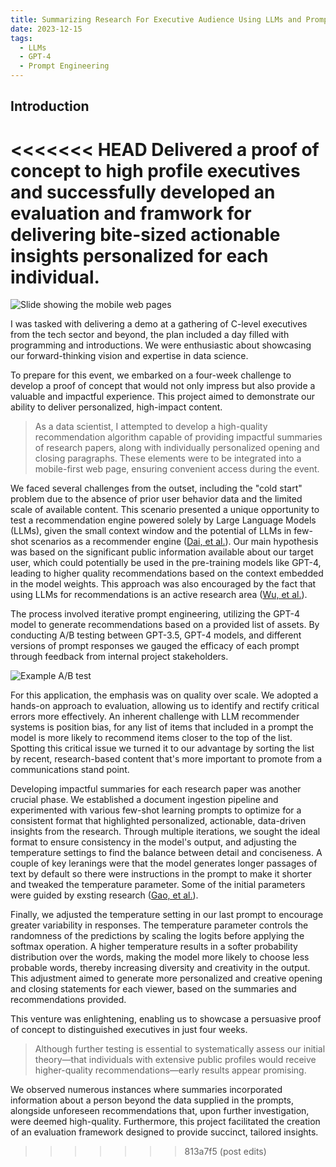 ```yaml
---
title: Summarizing Research For Executive Audience Using LLMs and Prompt Engineering
date: 2023-12-15
tags:
  - LLMs
  - GPT-4
  - Prompt Engineering
---
```


## Introduction

<<<<<<< HEAD
Delivered a proof of concept to high profile executives and successfully developed an evaluation and framwork for delivering bite-sized actionable insights personalized for each individual. 
=======
![Slide showing the mobile web pages](./AI-generated-personaloze-research-insights.jpg)

I was tasked with delivering a demo at a gathering of C-level executives from the tech sector and beyond, the plan included a day filled with programming and introductions. We were enthusiastic about showcasing our forward-thinking vision and expertise in data science.

To prepare for this event, we embarked on a four-week challenge to develop a proof of concept that would not only impress but also provide a valuable and impactful experience. This project aimed to demonstrate our ability to deliver personalized, high-impact content.

>As a data scientist, I attempted to develop a high-quality recommendation algorithm capable of providing impactful summaries of research papers, along with individually personalized opening and closing paragraphs. These elements were to be integrated into a mobile-first web page, ensuring convenient access during the event.

We faced several challenges from the outset, including the "cold start" problem due to the absence of prior user behavior data and the limited scale of available content. This scenario presented a unique opportunity to test a recommendation engine powered solely by Large Language Models (LLMs), given the small context window and the potential of LLMs in few-shot scenarios as a recommender engine ([Dai, et al.](https://arxiv.org/pdf/2305.02182.pdf)). Our main hypothesis was based on the significant public information available about our target user, which could potentially be used in the pre-training models like GPT-4, leading to higher quality recommendations based on the context embedded in the model weights. This approach was also encouraged by the fact that using LLMs for recommendations is an active research area ([Wu, et al.](https://arxiv.org/pdf/2305.19860.pdf)).

The process involved iterative prompt engineering, utilizing the GPT-4 model to generate recommendations based on a provided list of assets. By conducting A/B testing between GPT-3.5, GPT-4 models, and different versions of prompt responses we gauged the efficacy of each prompt through feedback from internal project stakeholders.

![Example A/B test](./AI-generated-personalize-research-insights-test.png) 

For this application, the emphasis was on quality over scale. We adopted a hands-on approach to evaluation, allowing us to identify and rectify critical errors more effectively. An inherent challenge with LLM recommender systems is position bias, for any list of items that included in a prompt the model is more likely to recommend items closer to the top of the list. Spotting this critical issue we turned it to our advantage by sorting the list by recent, research-based content that's more important to promote from a communications stand point.

Developing impactful summaries for each research paper was another crucial phase. We established a document ingestion pipeline and experimented with various few-shot learning prompts to optimize for a consistent format that highlighted personalized, actionable, data-driven insights from the research. Through multiple iterations, we sought the ideal format to ensure consistency in the model's output, and adjusting the temperature settings to find the balance between detail and conciseness. A couple of key leranings were that the model generates longer passages of text by default so there were instructions in the prompt to make it shorter and tweaked the temperature parameter. Some of the initial parameters were guided by exsting research ([Gao, et al.](https://arxiv.org/pdf/2303.14524.pdf)). 

Finally, we adjusted the temperature setting in our last prompt to encourage greater variability in responses. The temperature parameter controls the randomness of the predictions by scaling the logits before applying the softmax operation. A higher temperature results in a softer probability distribution over the words, making the model more likely to choose less probable words, thereby increasing diversity and creativity in the output. This adjustment aimed to generate more personalized and creative opening and closing statements for each viewer, based on the summaries and recommendations provided.

This venture was enlightening, enabling us to showcase a persuasive proof of concept to distinguished executives in just four weeks. 

>Although further testing is essential to systematically assess our initial theory—that individuals with extensive public profiles would receive higher-quality recommendations—early results appear promising. 

We observed numerous instances where summaries incorporated information about a person beyond the data supplied in the prompts, alongside unforeseen recommendations that, upon further investigation, were deemed high-quality. Furthermore, this project facilitated the creation of an evaluation framework designed to provide succinct, tailored insights.
>>>>>>> 813a7f5 (post edits)
